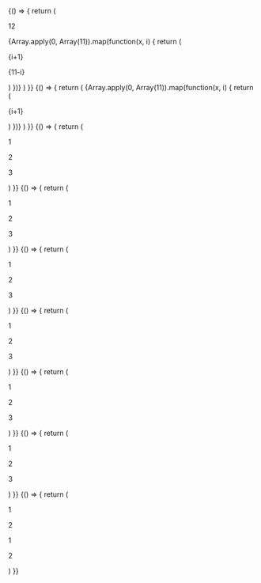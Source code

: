 
<ExampleVrt className="sg-example-grid">
  {() => {
    return (
      <React.Fragment>
        <p-grid>
          <p-grid-child size={12}>
            <p className="sg-example-item">
                12
              </p>
          </p-grid-child>
        </p-grid>
        {Array.apply(0, Array(11)).map(function(x, i) {
          return (
            <p-grid key={i}>
              <p-grid-child size={i + 1}>
                <p className="sg-example-item">{i+1}</p>
              </p-grid-child>
              <p-grid-child size={11 - i}>
                <p className="sg-example-item">{11-i}</p>
              </p-grid-child>
            </p-grid>
          )
        })}
      </React.Fragment>
    )
  }}
</ExampleVrt>

<ExampleVrt className="sg-example-grid">
  {() => {
    return (
      <React.Fragment>
        {Array.apply(0, Array(11)).map(function(x, i) {
          return (
            <p-grid key={i}>
              <p-grid-child offset={i + 1} size={11 - i}>
                <p className="sg-example-item">{i+1}</p>
              </p-grid-child>
            </p-grid>
          )
        })}
      </React.Fragment>
    )
  }}
</ExampleVrt>

<ExampleVrt className="sg-example-grid">
  {() => {
    return (
      <React.Fragment>
        <p-grid direction="row">
          <p-grid-child size={4}>
            <p className="sg-example-item">
              1
            </p>
          </p-grid-child>
          <p-grid-child size={4}>
            <p className="sg-example-item">
              2
            </p>
          </p-grid-child>
          <p-grid-child size={4}>
            <p className="sg-example-item">
              3
            </p>
          </p-grid-child>
        </p-grid>
      </React.Fragment>
    )
  }}
</ExampleVrt>

<ExampleVrt className="sg-example-grid">
  {() => {
    return (
      <React.Fragment>
        <p-grid direction="row-reverse">
          <p-grid-child size={4}>
            <p className="sg-example-item">
              1
            </p>
          </p-grid-child>
          <p-grid-child size={4}>
            <p className="sg-example-item">
              2
            </p>
          </p-grid-child>
          <p-grid-child size={4}>
            <p className="sg-example-item">
              3
            </p>
          </p-grid-child>
        </p-grid>
      </React.Fragment>
    )
  }}
</ExampleVrt>

<ExampleVrt className="sg-example-grid">
  {() => {
    return (
      <React.Fragment>
        <p-grid direction="column">
          <p-grid-child size={4}>
            <p className="sg-example-item">
              1
            </p>
          </p-grid-child>
          <p-grid-child size={4}>
            <p className="sg-example-item">
              2
            </p>
          </p-grid-child>
          <p-grid-child size={4}>
            <p className="sg-example-item">
              3
            </p>
          </p-grid-child>
        </p-grid>
      </React.Fragment>
    )
  }}
</ExampleVrt>

<ExampleVrt className="sg-example-grid">
  {() => {
    return (
      <React.Fragment>
        <p-grid direction="column-reverse">
          <p-grid-child size={4}>
            <p className="sg-example-item">
              1
            </p>
          </p-grid-child>
          <p-grid-child size={4}>
            <p className="sg-example-item">
              2
            </p>
          </p-grid-child>
          <p-grid-child size={4}>
            <p className="sg-example-item">
              3
            </p>
          </p-grid-child>
        </p-grid>
      </React.Fragment>
    )
  }}
</ExampleVrt>

<ExampleVrt className="sg-example-grid">
  {() => {
    return (
      <React.Fragment>
        <p-grid gap="normal">
          <p-grid-child size={4}>
            <p className="sg-example-item">
              1
            </p>
          </p-grid-child>
          <p-grid-child size={4}>
            <p className="sg-example-item">
              2
            </p>
          </p-grid-child>
          <p-grid-child size={4}>
            <p className="sg-example-item">
              3
            </p>
          </p-grid-child>
        </p-grid>
      </React.Fragment>
    )
  }}
</ExampleVrt>

<ExampleVrt className="sg-example-grid">
  {() => {
    return (
      <React.Fragment>
        <p-grid gap="zero">
          <p-grid-child size={4}>
            <p className="sg-example-item">
              1
            </p>
          </p-grid-child>
          <p-grid-child size={4}>
            <p className="sg-example-item">
              2
            </p>
          </p-grid-child>
          <p-grid-child size={4}>
            <p className="sg-example-item">
              3
            </p>
          </p-grid-child>
        </p-grid>
      </React.Fragment>
    )
  }}
</ExampleVrt>

<ExampleVrt className="sg-example-grid">
  {() => {
    return (
      <React.Fragment>
        <p-grid>
          <p-grid-child size={6}>
            <div className="sg-example-item-outer">
              <p-grid>
                <p-grid-child size={6}>
                  <p className="sg-example-item">
                    1
                  </p>
                </p-grid-child>
                <p-grid-child size={6}>
                  <p className="sg-example-item">
                    2
                  </p>
                </p-grid-child>
              </p-grid>
            </div>
          </p-grid-child>
          <p-grid-child size={6}>
            <div className="sg-example-item-outer">
              <p-grid>
                <p-grid-child size={4}>
                  <p className="sg-example-item">
                    1
                  </p>
                </p-grid-child>
                <p-grid-child size={8}>
                  <p className="sg-example-item">
                    2
                  </p>
                </p-grid-child>
              </p-grid>
            </div>
          </p-grid-child>
        </p-grid>
      </React.Fragment>
    )
  }}
</ExampleVrt>
